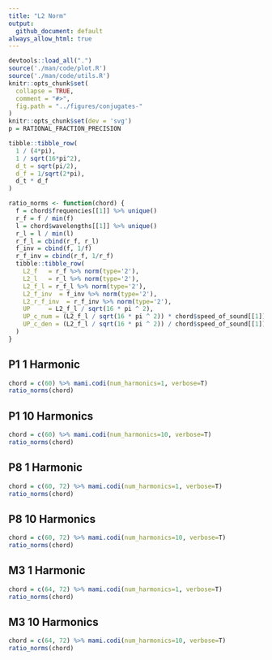 ```yaml
---
title: "L2 Norm"
output:
  github_document: default
always_allow_html: true
---
```

```r
devtools::load_all(".")
source('./man/code/plot.R')
source('./man/code/utils.R')
knitr::opts_chunk$set(
  collapse = TRUE,
  comment = "#>",
  fig.path = "../figures/conjugates-"
)
knitr::opts_chunk$set(dev = 'svg')
p = RATIONAL_FRACTION_PRECISION
```

```r
tibble::tibble_row(
  1 / (4*pi),
  1 / sqrt(16*pi^2),
  d_t = sqrt(pi/2),
  d_f = 1/sqrt(2*pi),
  d_t * d_f
)
```

```r
ratio_norms <- function(chord) {
  f = chord$frequencies[[1]] %>% unique()
  r_f = f / min(f)
  l = chord$wavelengths[[1]] %>% unique()
  r_l = l / min(l)
  r_f_l = cbind(r_f, r_l)
  f_inv = cbind(f, 1/f)
  r_f_inv = cbind(r_f, 1/r_f)
  tibble::tibble_row(
    L2_f   = r_f %>% norm(type='2'),
    L2_l   = r_l %>% norm(type='2'),
    L2_f_l = r_f_l %>% norm(type='2'),
    L2_f_inv  = f_inv %>% norm(type='2'),
    L2_r_f_inv  = r_f_inv %>% norm(type='2'),
    UP     = L2_f_l / sqrt(16 * pi ^ 2),
    UP_c_num = (L2_f_l / sqrt(16 * pi ^ 2)) * chord$speed_of_sound[[1]],
    UP_c_den = (L2_f_l / sqrt(16 * pi ^ 2)) / chord$speed_of_sound[[1]]
  )
}
```

## P1 1 Harmonic

```r
chord = c(60) %>% mami.codi(num_harmonics=1, verbose=T)
ratio_norms(chord)
```

## P1 10 Harmonics

```r
chord = c(60) %>% mami.codi(num_harmonics=10, verbose=T)
ratio_norms(chord)
```

## P8 1 Harmonic

```r
chord = c(60, 72) %>% mami.codi(num_harmonics=1, verbose=T)
ratio_norms(chord)
```

## P8 10 Harmonics

```r
chord = c(60, 72) %>% mami.codi(num_harmonics=10, verbose=T)
ratio_norms(chord)
```

## M3 1 Harmonic

```r
chord = c(64, 72) %>% mami.codi(num_harmonics=1, verbose=T)
ratio_norms(chord)
```

## M3 10 Harmonics

```r
chord = c(64, 72) %>% mami.codi(num_harmonics=10, verbose=T)
ratio_norms(chord)
```
